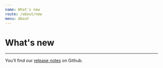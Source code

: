 ```yaml
---
name: What's new
route: /about/new
menu: About
---
```


# What's new

---
You’ll find our [release notes](https://github.com/City-of-Helsinki/helsinki-design-system/releases) on Github.
